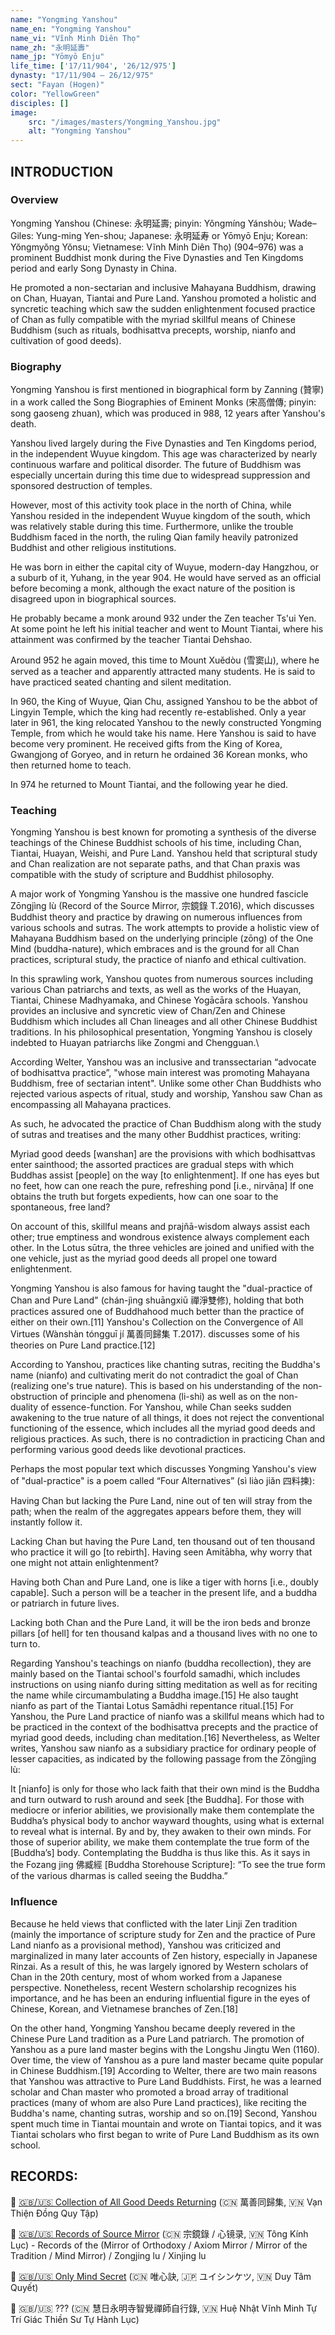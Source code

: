```yaml
---
name: "Yongming Yanshou"
name_en: "Yongming Yanshou"
name_vi: "Vĩnh Minh Diên Thọ"
name_zh: "永明延壽"
name_jp: "Yōmyō Enju"
life_time: ['17/11/904', '26/12/975']
dynasty: "17/11/904 — 26/12/975"
sect: "Fayan (Hogen)"
color: "YellowGreen"
disciples: []
image:
    src: "/images/masters/Yongming_Yanshou.jpg"
    alt: "Yongming Yanshou"
---
```


## INTRODUCTION

### Overview

Yongming Yanshou (Chinese: 永明延壽; pinyin: Yǒngmíng Yánshòu; Wade–Giles: Yung-ming Yen-shou; Japanese: 永明延寿 or Yōmyō Enju; Korean: Yŏngmyŏng Yŏnsu; Vietnamese: Vĩnh Minh Diên Thọ) (904–976) was a prominent Buddhist monk during the Five Dynasties and Ten Kingdoms period and early Song Dynasty in China.

He promoted a non-sectarian and inclusive Mahayana Buddhism, drawing on Chan, Huayan, Tiantai and Pure Land.
Yanshou promoted a holistic and syncretic teaching which saw the sudden enlightenment focused practice of Chan as fully compatible with the myriad skillful means of Chinese Buddhism (such as rituals, bodhisattva precepts, worship, nianfo and cultivation of good deeds).

### Biography

Yongming Yanshou is first mentioned in biographical form by Zanning (贊寧) in a work called the Song Biographies of Eminent Monks (宋高僧傳; pinyin: song gaoseng zhuan), which was produced in 988, 12 years after Yanshou's death.

Yanshou lived largely during the Five Dynasties and Ten Kingdoms period, in the independent Wuyue kingdom.
This age was characterized by nearly continuous warfare and political disorder.
The future of Buddhism was especially uncertain during this time due to widespread suppression and sponsored destruction of temples.

However, most of this activity took place in the north of China, while Yanshou resided in the independent Wuyue kingdom of the south, which was relatively stable during this time. Furthermore, unlike the trouble Buddhism faced in the north, the ruling Qian family heavily patronized Buddhist and other religious institutions.

He was born in either the capital city of Wuyue, modern-day Hangzhou, or a suburb of it, Yuhang, in the year 904.
He would have served as an official before becoming a monk, although the exact nature of the position is disagreed upon in biographical sources.

He probably became a monk around 932 under the Zen teacher Ts'ui Yen.
At some point he left his initial teacher and went to Mount Tiantai, where his attainment was confirmed by the teacher Tiantai Dehshao.

Around 952 he again moved, this time to Mount Xuědòu (雪窦山), where he served as a teacher and apparently attracted many students.
He is said to have practiced seated chanting and silent meditation.

In 960, the King of Wuyue, Qian Chu, assigned Yanshou to be the abbot of Lingyin Temple, which the king had recently re-established.
Only a year later in 961, the king relocated Yanshou to the newly constructed Yongming Temple, from which he would take his name.
Here Yanshou is said to have become very prominent.
He received gifts from the King of Korea, Gwangjong of Goryeo, and in return he ordained 36 Korean monks, who then returned home to teach.

In 974 he returned to Mount Tiantai, and the following year he died.

### Teaching

Yongming Yanshou is best known for promoting a synthesis of the diverse teachings of the Chinese Buddhist schools of his time, including Chan, Tiantai, Huayan, Weishi, and Pure Land. Yanshou held that scriptural study and Chan realization are not separate paths, and that Chan praxis was compatible with the study of scripture and Buddhist philosophy.

A major work of Yongming Yanshou is the massive one hundred fascicle Zōngjìng lù (Record of the Source Mirror, 宗鏡錄 T.2016), which discusses Buddhist theory and practice by drawing on numerous influences from various schools and sutras.
The work attempts to provide a holistic view of Mahayana Buddhism based on the underlying principle (zōng) of the One Mind (buddha-nature), which embraces and is the ground for all Chan practices, scriptural study, the practice of nianfo and ethical cultivation.

In this sprawling work, Yanshou quotes from numerous sources including various Chan patriarchs and texts, as well as the works of the Huayan, Tiantai, Chinese Madhyamaka, and Chinese Yogācāra schools. Yanshou provides an inclusive and syncretic view of Chan/Zen and Chinese Buddhism which includes all Chan lineages and all other Chinese Buddhist traditions.
In his philosophical presentation, Yongming Yanshou is closely indebted to Huayan patriarchs like Zongmi and Chengguan.\

According Welter, Yanshou was an inclusive and transsectarian “advocate of bodhisattva practice”, "whose main interest was promoting Mahayana Buddhism, free of sectarian intent".
Unlike some other Chan Buddhists who rejected various aspects of ritual, study and worship, Yanshou saw Chan as encompassing all Mahayana practices.

As such, he advocated the practice of Chan Buddhism along with the study of sutras and treatises and the many other Buddhist practices, writing:

Myriad good deeds [wanshan] are the provisions with which bodhisattvas enter sainthood; the assorted practices are gradual steps with which Buddhas assist [people] on the way [to enlightenment].
If one has eyes but no feet, how can one reach the pure, refreshing pond [i.e., nirvāṇa] If one obtains the truth but forgets expedients, how can one soar to the spontaneous, free land?

On account of this, skillful means and prajñā-wisdom always assist each other; true emptiness and wondrous existence always complement each other.
In the Lotus sūtra, the three vehicles are joined and unified with the one vehicle, just as the myriad good deeds all propel one toward enlightenment.

Yongming Yanshou is also famous for having taught the "dual-practice of Chan and Pure Land" (chán-jìng shuāngxiū 禪淨雙修), holding that both practices assured one of Buddhahood much better than the practice of either on their own.[11] Yanshou's Collection on the Convergence of All Virtues (Wànshàn tóngguī jí 萬善同歸集 T.2017). discusses some of his theories on Pure Land practice.[12]

According to Yanshou, practices like chanting sutras, reciting the Buddha's name (nianfo) and cultivating merit do not contradict the goal of Chan (realizing one's true nature). This is based on his understanding of the non-obstruction of principle and phenomena (li-shi) as well as on the non-duality of essence-function. For Yanshou, while Chan seeks sudden awakening to the true nature of all things, it does not reject the conventional functioning of the essence, which includes all the myriad good deeds and religious practices. As such, there is no contradiction in practicing Chan and performing various good deeds like devotional practices.

Perhaps the most popular text which discusses Yongming Yanshou's view of "dual-practice" is a poem called “Four Alternatives” (sì liào jiǎn 四料揀):

Having Chan but lacking the Pure Land, nine out of ten will stray from the path; when the realm of the aggregates appears before them, they will instantly follow it.

Lacking Chan but having the Pure Land, ten thousand out of ten thousand who practice it will go [to rebirth].
Having seen Amitābha, why worry that one might not attain enlightenment?

Having both Chan and Pure Land, one is like a tiger with horns [i.e., doubly capable]. Such a person will be a teacher in the present life, and a buddha or patriarch in future lives.

Lacking both Chan and the Pure Land, it will be the iron beds and bronze pillars [of hell] for ten thousand kalpas and a thousand lives with no one to turn to.

Regarding Yanshou's teachings on nianfo (buddha recollection), they are mainly based on the Tiantai school's fourfold samadhi, which includes instructions on using nianfo during sitting meditation as well as for reciting the name while circumambulating a Buddha image.[15] He also taught nianfo as part of the Tiantai Lotus Samādhi repentance ritual.[15] For Yanshou, the Pure Land practice of nianfo was a skillful means which had to be practiced in the context of the bodhisattva precepts and the practice of myriad good deeds, including chan meditation.[16] Nevertheless, as Welter writes, Yanshou saw nianfo as a subsidiary practice for ordinary people of lesser capacities, as indicated by the following passage from the Zōngjìng lù:

It [nianfo] is only for those who lack faith that their own mind is the Buddha and turn outward to rush around and seek [the Buddha].
For those with mediocre or inferior abilities, we provisionally make them contemplate the Buddha’s physical body to anchor wayward thoughts, using what is external to reveal what is internal. By and by, they awaken to their own minds. For those of superior ability, we make them contemplate the true form of the [Buddha’s] body. Contemplating the Buddha is thus like this. As it says in the Fozang jing 佛臧經 [Buddha Storehouse Scripture]: “To see the true form of the various dharmas is called seeing the Buddha.”

### Influence

Because he held views that conflicted with the later Linji Zen tradition (mainly the importance of scripture study for Zen and the practice of Pure Land nianfo as a provisional method), Yanshou was criticized and marginalized in many later accounts of Zen history, especially in Japanese Rinzai. As a result of this, he was largely ignored by Western scholars of Chan in the 20th century, most of whom worked from a Japanese perspective. Nonetheless, recent Western scholarship recognizes his importance, and he has been an enduring influential figure in the eyes of Chinese, Korean, and Vietnamese branches of Zen.[18]

On the other hand, Yongming Yanshou became deeply revered in the Chinese Pure Land tradition as a Pure Land patriarch. The promotion of Yanshou as a pure land master begins with the Longshu Jingtu Wen (1160). Over time, the view of Yanshou as a pure land master became quite popular in Chinese Buddhism.[19] According to Welter, there are two main reasons that Yanshou was attractive to Pure Land Buddhists. First, he was a learned scholar and Chan master who promoted a broad array of traditional practices (many of whom are also Pure Land practices), like reciting the Buddha's name, chanting sutras, worship and so on.[19] Second, Yanshou spent much time in Tiantai mountain and wrote on Tiantai topics, and it was Tiantai scholars who first began to write of Pure Land Buddhism as its own school.

## RECORDS:

📖 [🇬🇧/🇺🇸 Collection of All Good Deeds Returning](https://hoavouu.com/images/file/_x5aNWAx0QgQAGtw/vanthiendongquy.pdf) (🇨🇳 萬善同歸集, 🇻🇳 Vạn Thiện Đồng Quy Tập)

📖 [🇬🇧/🇺🇸 Records of Source Mirror](https://shorturl.at/qYq8m) (🇨🇳 宗鏡錄 / 心镜录, 🇻🇳 Tông Kính Lục) -
Records of the (Mirror of Orthodoxy / Axiom Mirror / Mirror of the Tradition  / Mind Mirror) / Zongjing lu / Xinjing lu

📖 [🇬🇧/🇺🇸 Only Mind Secret](https://thienphatgiao.org/duy-tam-quyet/) (🇨🇳 唯心訣, 🇯🇵 ユイシンケツ, 🇻🇳 Duy Tâm Quyết)

📖 🇬🇧/🇺🇸 ??? (🇨🇳 慧日永明寺智覺禪師自行錄, 🇻🇳 Huệ Nhật Vĩnh Minh Tự Trí Giác Thiền Sư Tự Hành Lục)
